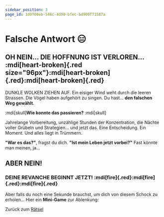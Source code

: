 ```yaml
---
sidebar_position: 3
page_id: 1d0f00eb-546c-4d90-bfec-bd900f71587a
---
```


# Falsche Antwort 😑

## **OH NEIN… DIE HOFFNUNG IST VERLOREN…** :mdi[heart-broken]{.red size="96px"}:mdi[heart-broken]{.red}:mdi[heart-broken]{.red}

DUNKLE WOLKEN ZIEHEN AUF. Ein eisiger Wind weht durch die leeren Strassen. Die Vögel haben aufgehört zu singen. Du hast… **den falschen Weg gewählt**.

&#x20;:mdi[skull]**Wie konnte das passieren?** :mdi[skull]

Jahrelange Vorbereitung, unzählige Stunden der Konzentration, die Nächte voller Grübeln und Strategien… und jetzt das. Eine Entscheidung. Ein Moment. Und alles liegt in Trümmern.

**"War es das?"**, fragst du dich. **"Ist mein Leben jetzt vorbei?"**
Fast könnte man meinen, ja…

## &#x20;**ABER NEIN!**

### **DEINE REVANCHE BEGINNT JETZT!** :mdi[fire]{.red}:mdi[fire]{.red}:mdi[fire]{.red}

Aber falls du noch eine Sekunde brauchst, um dich von diesem Schock zu erholen… Hier ein **Mini-Game** zur Ablenkung:


<canvas id="gameCanvas" width="400" height="400"></canvas>
<script>
const canvas = document.getElementById("gameCanvas");
const ctx = canvas.getContext("2d");
let x = 200, y = 200, speed = 2;
document.addEventListener("keydown", move);
function move(e) {
    if (e.key === "ArrowUp") y -= speed;
    if (e.key === "ArrowDown") y += speed;
    if (e.key === "ArrowLeft") x -= speed;
    if (e.key === "ArrowRight") x += speed;
}
function draw() {
    ctx.clearRect(0, 0, canvas.width, canvas.height);
    ctx.fillStyle = "red";
    ctx.fillRect(x, y, 20, 20);
    requestAnimationFrame(draw);
}
draw();
</script>


Zurück zum [Rätsel](https://mint-26e.gbsl.website/mhwmjw)